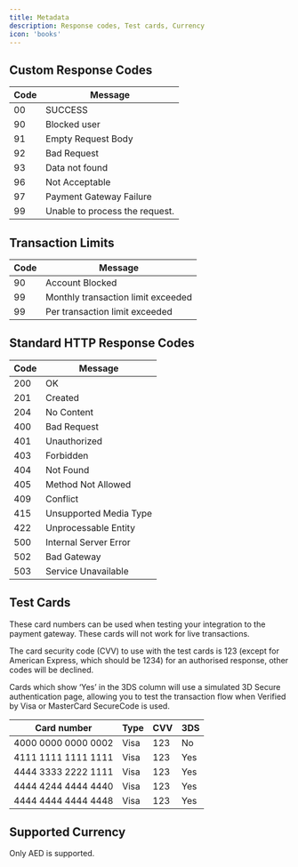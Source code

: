```yaml
---
title: Metadata
description: Response codes, Test cards, Currency
icon: 'books'
---
```


## Custom Response Codes

| Code | Message |
|------|--------------------------------|
| 00   | SUCCESS |
| 90   | Blocked user |
| 91   | Empty Request Body |
| 92   | Bad Request |
| 93   | Data not found |
| 96   | Not Acceptable |
| 97   | Payment Gateway Failure |
| 99   | Unable to process the request. |

## Transaction Limits

| Code | Message |
|------|--------------------------------|
| 90   | Account Blocked |
| 99   | Monthly transaction limit exceeded |
| 99   | Per transaction limit exceeded |

## Standard HTTP Response Codes

| Code | Message |
|------|--------------------------------|
| 200  | OK |
| 201  | Created |
| 204  | No Content |
| 400  | Bad Request |
| 401  | Unauthorized |
| 403  | Forbidden |
| 404  | Not Found |
| 405  | Method Not Allowed |
| 409  | Conflict |
| 415  | Unsupported Media Type |
| 422  | Unprocessable Entity |
| 500  | Internal Server Error |
| 502  | Bad Gateway |
| 503  | Service Unavailable |

## Test Cards

These card numbers can be used when testing your integration to the payment gateway. These cards will not work for live transactions.

The card security code (CVV) to use with the test cards is 123 (except for American Express, which should be 1234) for an authorised response, other codes will be declined.

Cards which show ‘Yes’ in the 3DS column will use a simulated 3D Secure authentication page, allowing you to test the transaction flow when Verified by Visa or MasterCard SecureCode is used.

| Card number          | Type  | CVV | 3DS |
|----------------------|------|-----|-----|
| 4000 0000 0000 0002 | Visa | 123 | No  |
| 4111 1111 1111 1111 | Visa | 123 | Yes |
| 4444 3333 2222 1111 | Visa | 123 | Yes |
| 4444 4244 4444 4440 | Visa | 123 | Yes |
| 4444 4444 4444 4448 | Visa | 123 | Yes |

## Supported Currency

Only AED is supported.


